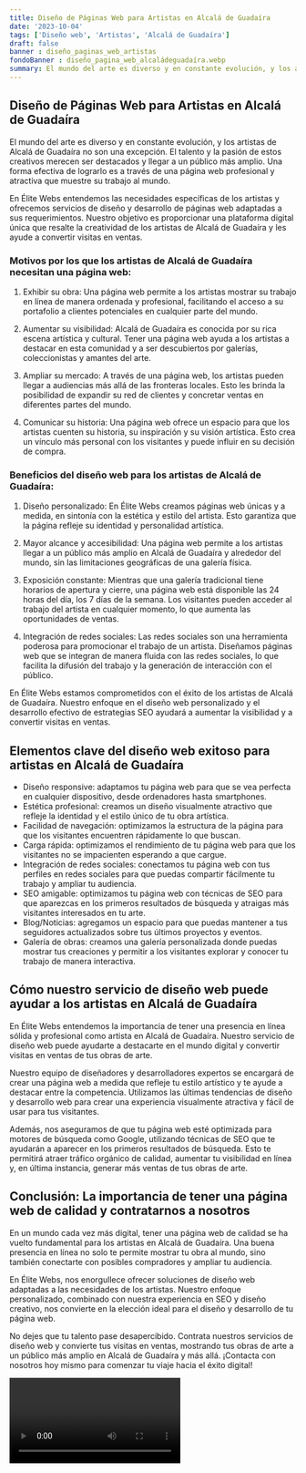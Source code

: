 ```yaml
---
title: Diseño de Páginas Web para Artistas en Alcalá de Guadaíra
date: '2023-10-04'
tags: ['Diseño web', 'Artistas', 'Alcalá de Guadaíra']
draft: false
banner : diseño_paginas_web_artistas
fondoBanner : diseño_pagina_web_alcaládeguadaíra.webp
summary: El mundo del arte es diverso y en constante evolución, y los artistas de Alcalá de Guadaíra no son una excepción. El talento y la pasión de estos creativos merecen ser destacados y llegar a un público más amplio. Una forma efectiva de lograrlo es a través de una página web profesional y atractiva que muestre su trabajo al mundo.
---
```


## Diseño de Páginas Web para Artistas en Alcalá de Guadaíra

El mundo del arte es diverso y en constante evolución, y los artistas de Alcalá de Guadaíra no son una excepción. El talento y la pasión de estos creativos merecen ser destacados y llegar a un público más amplio. Una forma efectiva de lograrlo es a través de una página web profesional y atractiva que muestre su trabajo al mundo.

En Élite Webs entendemos las necesidades específicas de los artistas y ofrecemos servicios de diseño y desarrollo de páginas web adaptadas a sus requerimientos. Nuestro objetivo es proporcionar una plataforma digital única que resalte la creatividad de los artistas de Alcalá de Guadaíra y les ayude a convertir visitas en ventas.

### Motivos por los que los artistas de Alcalá de Guadaíra necesitan una página web:

1. Exhibir su obra: Una página web permite a los artistas mostrar su trabajo en línea de manera ordenada y profesional, facilitando el acceso a su portafolio a clientes potenciales en cualquier parte del mundo.

2. Aumentar su visibilidad: Alcalá de Guadaíra es conocida por su rica escena artística y cultural. Tener una página web ayuda a los artistas a destacar en esta comunidad y a ser descubiertos por galerías, coleccionistas y amantes del arte.

3. Ampliar su mercado: A través de una página web, los artistas pueden llegar a audiencias más allá de las fronteras locales. Esto les brinda la posibilidad de expandir su red de clientes y concretar ventas en diferentes partes del mundo.

4. Comunicar su historia: Una página web ofrece un espacio para que los artistas cuenten su historia, su inspiración y su visión artística. Esto crea un vínculo más personal con los visitantes y puede influir en su decisión de compra.

### Beneficios del diseño web para los artistas de Alcalá de Guadaíra:

1. Diseño personalizado: En Élite Webs creamos páginas web únicas y a medida, en sintonía con la estética y estilo del artista. Esto garantiza que la página refleje su identidad y personalidad artística.

2. Mayor alcance y accesibilidad: Una página web permite a los artistas llegar a un público más amplio en Alcalá de Guadaíra y alrededor del mundo, sin las limitaciones geográficas de una galería física.

3. Exposición constante: Mientras que una galería tradicional tiene horarios de apertura y cierre, una página web está disponible las 24 horas del día, los 7 días de la semana. Los visitantes pueden acceder al trabajo del artista en cualquier momento, lo que aumenta las oportunidades de ventas.

4. Integración de redes sociales: Las redes sociales son una herramienta poderosa para promocionar el trabajo de un artista. Diseñamos páginas web que se integran de manera fluida con las redes sociales, lo que facilita la difusión del trabajo y la generación de interacción con el público.

En Élite Webs estamos comprometidos con el éxito de los artistas de Alcalá de Guadaíra. Nuestro enfoque en el diseño web personalizado y el desarrollo efectivo de estrategias SEO ayudará a aumentar la visibilidad y a convertir visitas en ventas. 

<GifSeo />

<Cta />

## Elementos clave del diseño web exitoso para artistas en Alcalá de Guadaíra

- Diseño responsive: adaptamos tu página web para que se vea perfecta en cualquier dispositivo, desde ordenadores hasta smartphones.
- Estética profesional: creamos un diseño visualmente atractivo que refleje la identidad y el estilo único de tu obra artística.
- Facilidad de navegación: optimizamos la estructura de la página para que los visitantes encuentren rápidamente lo que buscan.
- Carga rápida: optimizamos el rendimiento de tu página web para que los visitantes no se impacienten esperando a que cargue.
- Integración de redes sociales: conectamos tu página web con tus perfiles en redes sociales para que puedas compartir fácilmente tu trabajo y ampliar tu audiencia.
- SEO amigable: optimizamos tu página web con técnicas de SEO para que aparezcas en los primeros resultados de búsqueda y atraigas más visitantes interesados en tu arte.
- Blog/Noticias: agregamos un espacio para que puedas mantener a tus seguidores actualizados sobre tus últimos proyectos y eventos.
- Galería de obras: creamos una galería personalizada donde puedas mostrar tus creaciones y permitir a los visitantes explorar y conocer tu trabajo de manera interactiva.

## Cómo nuestro servicio de diseño web puede ayudar a los artistas en Alcalá de Guadaíra

En Élite Webs entendemos la importancia de tener una presencia en línea sólida y profesional como artista en Alcalá de Guadaíra. Nuestro servicio de diseño web puede ayudarte a destacarte en el mundo digital y convertir visitas en ventas de tus obras de arte.

Nuestro equipo de diseñadores y desarrolladores expertos se encargará de crear una página web a medida que refleje tu estilo artístico y te ayude a destacar entre la competencia. Utilizamos las últimas tendencias de diseño y desarrollo web para crear una experiencia visualmente atractiva y fácil de usar para tus visitantes.

Además, nos aseguramos de que tu página web esté optimizada para motores de búsqueda como Google, utilizando técnicas de SEO que te ayudarán a aparecer en los primeros resultados de búsqueda. Esto te permitirá atraer tráfico orgánico de calidad, aumentar tu visibilidad en línea y, en última instancia, generar más ventas de tus obras de arte.

## Conclusión: La importancia de tener una página web de calidad y contratarnos a nosotros

En un mundo cada vez más digital, tener una página web de calidad se ha vuelto fundamental para los artistas en Alcalá de Guadaíra. Una buena presencia en línea no solo te permite mostrar tu obra al mundo, sino también conectarte con posibles compradores y ampliar tu audiencia.

En Élite Webs, nos enorgullece ofrecer soluciones de diseño web adaptadas a las necesidades de los artistas. Nuestro enfoque personalizado, combinado con nuestra experiencia en SEO y diseño creativo, nos convierte en la elección ideal para el diseño y desarrollo de tu página web.

No dejes que tu talento pase desapercibido. Contrata nuestros servicios de diseño web y convierte tus visitas en ventas, mostrando tus obras de arte a un público más amplio en Alcalá de Guadaíra y más allá. ¡Contacta con nosotros hoy mismo para comenzar tu viaje hacia el éxito digital!

<Video />

<CtaBot job='Artistas' city='Alcalá de Guadaíra'/>

<Gmaps query='Alcalá de Guadaíra+españa+maps' />